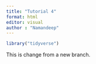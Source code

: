 ```yaml
---
title: "Tutorial 4"
format: html
editor: visual
author : "Namandeep"
---
```



```r
library("tidyverse")

```


This is change from a new branch.

